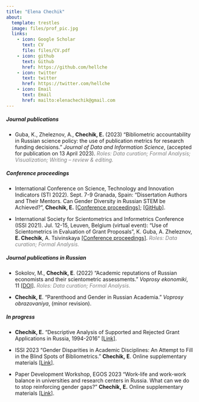 ```yaml
---
title: "Elena Chechik"
about:
  template: trestles
  image: files/prof_pic.jpg
  links:
    - icon: Google Scholar
      text: CV
      file: files/CV.pdf
    - icon: github
      text: Github
      href: https://github.com/hellche
    - icon: twitter
      text: twitter
      href: https://twitter.com/hellche
    - icon: Email
      text: Email
      href: mailto:elenachechik@gmail.com
---
```


##### Journal publications

-   Guba, K., Zheleznov, A., **Chechik, E.** (2023) "Bibliometric accountability in Russian science policy: the use of publication metrics for research funding decisions." *Journal of Data and Information Science*, (accepted for publication on 13 April 2023). [*Roles: Data curation; Formal Analysis; Visualization; Writing -- review & editing.*]{style="color:grey"}

##### Conference proceedings

-   International Conference on Science, Technology and Innovation Indicators (STI 2022). Sept. 7-9 Granada, Spain: "Dissertation Authors and Their Mentors. Can Gender Diversity in Russian STEM be Achieved?", **Chechik, E.** [\[Conference proceedings\]](https://zenodo.org/record/6956906#.ZAJ8nexBw-R); [\[GitHub\]](https://github.com/hellche/stem_sti).

-   International Society for Scientometrics and Informetrics Conference (ISSI 2021). Jul. 12-15, Leuven, Belgium (virtual event): "Use of Scientometrics in Evaluation of Grant Proposals", K. Guba, A. Zheleznov, **E. Chechik**, A. Tsivinskaya [\[Conference proceedings\]](https://www.issi-society.org/publications/issi-conference-proceedings/proceedings-of-issi-2021/). [*Roles: Data curation; Formal Analysis.*]{style="color:grey"}

##### Journal publications in Russian

-   Sokolov, M., **Chechik, E**. (2022) "Academic reputations of Russian economists and their scientometric assessments." *Voprosy ekonomiki*, 11 [\[DOI\]](https://doi.org/10.32609/0042-8736-2022-11-117-135). [*Roles: Data curation; Formal Analysis.*]{style="color:grey"}

-   **Chechik, E**. "Parenthood and Gender in Russian Academia." *Voprosy obrazovaniya*, (minor revision).

##### In progress

-   **Chechik, E.** "Descriptive Analysis of Supported and Rejected Grant Applications in Russia, 1994-2016" [\[Link\]](https://hellche.github.io/grant_applications/).

```{=html}
<!-- -->
```
-   ISSI 2023 "Gender Disparities in Academic Disciplines: An Attempt to Fill in the Blind Spots of Bibliometrics." **Chechik,** **E**. Online supplementary materials [\[Link\]](https://hellche.github.io/issi2023/).

```{=html}
<!-- -->
```
-   Paper Development Workshop, EGOS 2023 "Work-life and work-work balance in universities and research centers in Russia. What can we do to stop reinforcing gender gaps?" **Chechik,** **E.** Online supplementary materials [\[Link\]](https://hellche.github.io/egos2023/).

<!-- Presentations -->

<!-- wp -->
